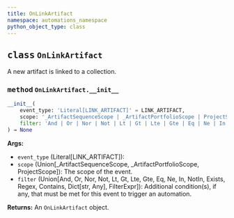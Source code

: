 ```yaml
---
title: OnLinkArtifact
namespace: automations_namespace
python_object_type: class
---
```


<Card title="View the source code" href="https://github.com/wandb/wandb/blob/main/wandb/automations/events.py" icon="github"/>



## <kbd>class</kbd> `OnLinkArtifact`
A new artifact is linked to a collection.


### <kbd>method</kbd> `OnLinkArtifact.__init__`

```python
__init__(
    event_type: 'Literal[LINK_ARTIFACT]' = LINK_ARTIFACT,
    scope: '_ArtifactSequenceScope | _ArtifactPortfolioScope | ProjectScope',
    filter: 'And | Or | Nor | Not | Lt | Gt | Lte | Gte | Eq | Ne | In | NotIn | Exists | Regex | Contains | dict[str, Any] | FilterExpr' = And([])
) → None
```

**Args:**
 
 - `event_type` (Literal[LINK_ARTIFACT]): 
 - `scope` (Union[_ArtifactSequenceScope, _ArtifactPortfolioScope, ProjectScope]): The scope of the event.
 - `filter` (Union[And, Or, Nor, Not, Lt, Gt, Lte, Gte, Eq, Ne, In, NotIn, Exists, Regex, Contains, Dict[str, Any], FilterExpr]): Additional condition(s), if any, that must be met for this event to trigger an automation.

**Returns:**
 An `OnLinkArtifact` object.
